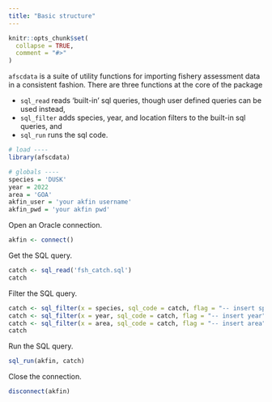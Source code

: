 ```yaml
---
title: "Basic structure"
---
```


```r
knitr::opts_chunk$set(
  collapse = TRUE, 
  comment = "#>"
)
```

`afscdata` is a suite of utility functions for importing fishery assessment data in a consistent fashion. 
There are three functions at the core of the package  

 - `sql_read` reads 'built-in' sql queries, though user defined queries can be used instead,
 - `sql_filter` adds species, year, and location filters to the built-in sql queries, and 
 - `sql_run` runs the sql code.

```r
# load ----
library(afscdata)

# globals ----
species = 'DUSK'
year = 2022
area = 'GOA'
akfin_user = 'your akfin username'
akfin_pwd = 'your akfin pwd'
```

Open an Oracle connection.  

```r
akfin <- connect()

```

Get the SQL query. 

```r
catch <- sql_read('fsh_catch.sql')
catch
```

Filter the SQL query.

```r
catch <- sql_filter(x = species, sql_code = catch, flag = "-- insert species")
catch <- sql_filter(x = year, sql_code = catch, flag = "-- insert year")
catch <- sql_filter(x = area, sql_code = catch, flag = "-- insert area")
catch
```

Run the SQL query.

```r
sql_run(akfin, catch)
```

Close the connection.

```r
disconnect(akfin)
```
